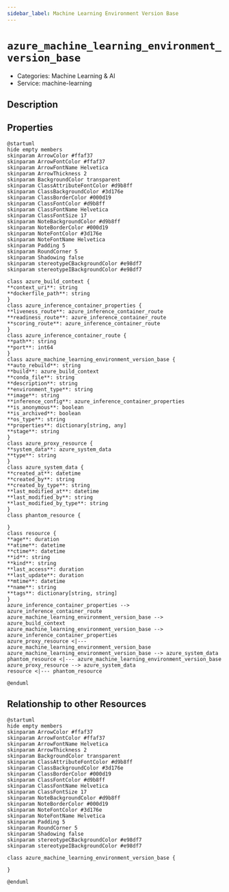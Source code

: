 ```yaml
---
sidebar_label: Machine Learning Environment Version Base
---
```


# `azure_machine_learning_environment_version_base`

- Categories: Machine Learning & AI
- Service: machine-learning

## Description

## Properties

<ZoomPanPinch>

```kroki imgType="plantuml" imgAlt="Diagram of Machine Learning Environment Version Base data model"
@startuml
hide empty members
skinparam ArrowColor #ffaf37
skinparam ArrowFontColor #ffaf37
skinparam ArrowFontName Helvetica
skinparam ArrowThickness 2
skinparam BackgroundColor transparent
skinparam ClassAttributeFontColor #d9b8ff
skinparam ClassBackgroundColor #3d176e
skinparam ClassBorderColor #000d19
skinparam ClassFontColor #d9b8ff
skinparam ClassFontName Helvetica
skinparam ClassFontSize 17
skinparam NoteBackgroundColor #d9b8ff
skinparam NoteBorderColor #000d19
skinparam NoteFontColor #3d176e
skinparam NoteFontName Helvetica
skinparam Padding 5
skinparam RoundCorner 5
skinparam Shadowing false
skinparam stereotypeCBackgroundColor #e98df7
skinparam stereotypeIBackgroundColor #e98df7

class azure_build_context {
**context_uri**: string
**dockerfile_path**: string
}
class azure_inference_container_properties {
**liveness_route**: azure_inference_container_route
**readiness_route**: azure_inference_container_route
**scoring_route**: azure_inference_container_route
}
class azure_inference_container_route {
**path**: string
**port**: int64
}
class azure_machine_learning_environment_version_base {
**auto_rebuild**: string
**build**: azure_build_context
**conda_file**: string
**description**: string
**environment_type**: string
**image**: string
**inference_config**: azure_inference_container_properties
**is_anonymous**: boolean
**is_archived**: boolean
**os_type**: string
**properties**: dictionary[string, any]
**stage**: string
}
class azure_proxy_resource {
**system_data**: azure_system_data
**type**: string
}
class azure_system_data {
**created_at**: datetime
**created_by**: string
**created_by_type**: string
**last_modified_at**: datetime
**last_modified_by**: string
**last_modified_by_type**: string
}
class phantom_resource {

}
class resource {
**age**: duration
**atime**: datetime
**ctime**: datetime
**id**: string
**kind**: string
**last_access**: duration
**last_update**: duration
**mtime**: datetime
**name**: string
**tags**: dictionary[string, string]
}
azure_inference_container_properties --> azure_inference_container_route
azure_machine_learning_environment_version_base --> azure_build_context
azure_machine_learning_environment_version_base --> azure_inference_container_properties
azure_proxy_resource <|--- azure_machine_learning_environment_version_base
azure_machine_learning_environment_version_base --> azure_system_data
phantom_resource <|--- azure_machine_learning_environment_version_base
azure_proxy_resource --> azure_system_data
resource <|--- phantom_resource

@enduml
```

</ZoomPanPinch>

## Relationship to other Resources

<ZoomPanPinch>

```kroki imgType="plantuml" imgAlt="Diagram of Machine Learning Environment Version Base resource relationships"
@startuml
hide empty members
skinparam ArrowColor #ffaf37
skinparam ArrowFontColor #ffaf37
skinparam ArrowFontName Helvetica
skinparam ArrowThickness 2
skinparam BackgroundColor transparent
skinparam ClassAttributeFontColor #d9b8ff
skinparam ClassBackgroundColor #3d176e
skinparam ClassBorderColor #000d19
skinparam ClassFontColor #d9b8ff
skinparam ClassFontName Helvetica
skinparam ClassFontSize 17
skinparam NoteBackgroundColor #d9b8ff
skinparam NoteBorderColor #000d19
skinparam NoteFontColor #3d176e
skinparam NoteFontName Helvetica
skinparam Padding 5
skinparam RoundCorner 5
skinparam Shadowing false
skinparam stereotypeCBackgroundColor #e98df7
skinparam stereotypeIBackgroundColor #e98df7

class azure_machine_learning_environment_version_base {

}

@enduml
```

</ZoomPanPinch>
